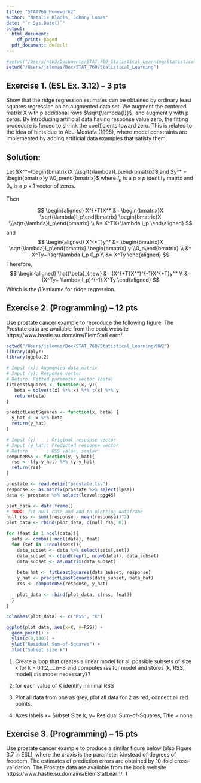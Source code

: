 ```yaml
---
title: "STAT760_Homework2"
author: "Natalie Bladis, Johnny Lomas"
date: "`r Sys.Date()`"
output:
  html_document:
    df_print: paged
  pdf_document: default
---
```


```r
#setwd("/Users/ntb3/Documents/STAT_760_Statistical_Learning/Statistical_Learning")
setwd("/Users/jslomas/Box/STAT_760/Statistical_Learning")
```
## Exercise 1. (ESL Ex. 3.12) – 3 pts
Show that the ridge regression estimates can be obtained by ordinary least squares regression
on an augmented data set. We augment the centered matrix X with p additional rows $\sqrt{\lambda{I}}$, and
augment y with p zeros. By introducing artificial data having response value zero, the fitting
procedure is forced to shrink the coefficients toward zero. This is related to the idea of hints due to
Abu-Mostafa (1995), where model constraints are implemented by adding artificial data examples
that satisfy them.

## Solution:
Let $X^*=\begin{bmatrix}X \\\sqrt{\lambda}I_p\end{bmatrix}$ and $y^* = \begin{bmatrix}y \\0_p\end{bmatrix}$ where $I_p$ is a $p \times p$ identify matrix and $0_p$ is a $p \times 1$ vector of zeros. 

Then 

$$
\begin{aligned}
X^{*T}X^* &= \begin{bmatrix}X \sqrt{\lambda}I_p\end{bmatrix} \begin{bmatrix}X \\\sqrt{\lambda}I_p\end{bmatrix} \\
&= X^TX+\lambda I_p
\end{aligned}
$$
and 
$$
\begin{aligned}
X^{*T}y^* &= \begin{bmatrix}X \sqrt{\lambda}I_p\end{bmatrix} \begin{bmatrix} y \\0_p\end{bmatrix} \\
&= X^Ty+ \sqrt\lambda I_p 0_p \\
&= X^Ty
\end{aligned}
$$
Therefore, 
$$
\begin{aligned}
\hat{\beta}_{new} &= (X^{*T}X^*)^{-1}X^{*T}y^* \\
&= (X^Ty+ \lambda I_p)^{-1} X^Ty
\end{aligned}
$$
Which is the $\hat{\beta}$ estiamte for ridge regression. 

## Exercise 2. (Programming) – 12 pts
Use prostate cancer example to reproduce the following figure. The Prostate data are available
from the book website https://www.hastie.su.domains/ElemStatLearn/.


```r
setwd("/Users/jslomas/Box/STAT_760/Statistical_Learning/HW2")
library(dplyr)
library(ggplot2)

# Input (x): Augmented data matrix
# Input (y): Response vector
# Return: Fitted parameter vector (beta)
fitLeastSquares <- function(x, y){
   beta = solve(t(x) %*% x) %*% t(x) %*% y
   return(beta)
}

predictLeastSquares <- function(x, beta) {
  y_hat <- x %*% beta
  return(y_hat)
}

# Input (y)    : Original response vector
# Input (y_hat): Predicted response vector
# Return       : RSS value, scalar
computeRSS <- function(y, y_hat){
  rss <- t(y-y_hat) %*% (y-y_hat)
  return(rss)
}

prostate <- read.delim("prostate.tsv")
response <- as.matrix(prostate %>% select(lpsa))
data <- prostate %>% select(lcavol:pgg45)

plot_data <- data.frame()
# TODO: fit null case and add to plotting dataframe
null_rss <- sum((response - mean(response))^2)
plot_data <- rbind(plot_data, c(null_rss, 0))

for (feat in 1:ncol(data)){
  sets <- combn(1:ncol(data), feat)
  for (set in 1:ncol(sets)){
    data_subset <- data %>% select(sets[,set])
    data_subset <- cbind(rep(1, nrow(data)), data_subset)
    data_subset <- as.matrix(data_subset)
    
    beta_hat <- fitLeastSquares(data_subset, response)
    y_hat <- predictLeastSquares(data_subset, beta_hat)
    rss <- computeRSS(response, y_hat)
    
    plot_data <- rbind(plot_data, c(rss, feat))
  }
}

colnames(plot_data) <- c("RSS", "K")

ggplot(plot_data, aes(x=K, y=RSS)) +
  geom_point() +
  ylim(c(0,130)) +
  ylab("Residual Sum-of-Squares") +
  xlab("Subset size k")

```


1) Create a loop that creates a linear model for all possible subsets of size k for k = 0,1,2,....n=8 and computes rss for model and stores (k, RSS, model) #is model necessary??

2) for each value of K identify minimal RSS

3) Plot all data from one as grey, plot all data for 2 as red, connect all red points. 

4) Axes labels x= Subset Size k, y= Residual Sum-of-Squares, Title = none

## Exercise 3. (Programming) – 15 pts
Use prostate cancer example to produce a similar figure below (also Figure 3.7 in ESL), where
the x-axis is the parameter λinstead of degrees of freedom. The estimates of prediction errors
are obtained by 10-fold cross-validation. The Prostate data are available from the book website
https://www.hastie.su.domains/ElemStatLearn/.
1
